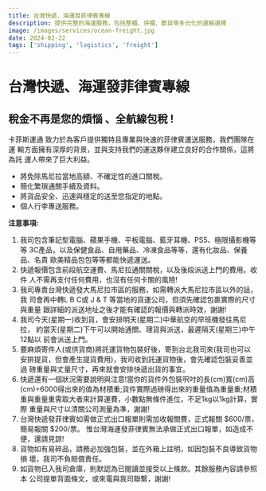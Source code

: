 ```yaml
---
title: 台灣快遞、海運發菲律賓專線
description: 提供完整的海運服務，包括整櫃、併櫃、散貨等多元化的運輸選擇
image: /images/services/ocean-freight.jpg
date: 2024-02-22
tags: ['shipping', 'logistics', 'freight']
---
```


# 台灣快遞、海運發菲律賓專線

## 稅金不再是您的煩惱 、全航線包稅 !
卡菲斯運通 致力於為客戶提供獨特且專業與快速的菲律賓運送服務，我們團隊在運 輸方面擁有深厚的背景，並與支持我們的運送夥伴建立良好的合作關係，這將為託 運人帶來了巨大利益。
- 將免除馬尼拉當地高額、不確定性的進口關稅。 
- 簡化繁瑣通關手續及資料。
- 將貨品安全、迅速與穩定的送至您指定的地點。 
- 個人行李專送服務。


**注意事項:**

1. 我司包含筆記型電腦、蘋果手機、平板電腦、藍牙耳機、PS5、極限攝影機等等 3C產品，以及保健⻝品、自用藥品、冷凍⻝品等等，還有化妝品、保養品、名貴 歐美精品包包等等都能快遞運送。
2. 快遞報價包含前段航空運費、馬尼拉通關關稅，以及後段派送上門的費用。收件 人不需再支付任何費用，也沒有任何卡關的風險!
3. 我司專責台灣快遞發大馬尼拉市區的服務，如需轉派大馬尼拉市區以外的話，我 司會再中轉L B C或 J & T 等當地的貨運公司，但須先確認包裹實際的尺寸與重量 跟詳細的派送地址之後才能有確認的報價與轉派時效，謝謝!
4. 我司今天(星期一)收到貨，會安排明天(星期二)中華航空的早班機發往馬尼拉， 約當天(星期二)下午可以開始通關、理貨與派送，最遲隔天(星期三)中午12點以 前會派送上門。
5. 要麻煩寄件人(或供貨商)將託運貨物包裝好後，寄到台北我司來(我司也可以 安排提貨，但會產生提貨費用)，我司收到託運貨物後，會先確認包裝妥善並過 磅重量與丈量尺寸，再來就會安排快遞出貨的事宜。
6. 快遞還有一個狀況需要說明與注意!當你的貨件外包裝呎吋的⻑(cm)寬(cm)高 (cm)÷6000得出來的值為材積重;貨件實際過磅得出來的重量值為重量重;材積 重與重量重需取大者來計算運費，小數點無條件進位，不足1kg以1kg計算，實際 重量與尺寸以清關公司測量為準，謝謝!
7. 台灣快遞發菲律賓如需做正式出口報單則需加收報關費，正式報關 $600/票， 簡易報關 $200/票。 惟台灣海運發菲律賓無法承做正式出口報單，如造成不 便，還請見諒!
8. 貨物如有易碎品，請務必加強包裝，並在外箱上註明，如因包裝不良導致貨物損 壞，我司不負賠償責任。
9. 如貨物已入我司倉庫，則默認為已閱讀並接受以上條款。其餘服務內容請參照本 公司提單背面條文，或來電與我司聯繫，謝謝!